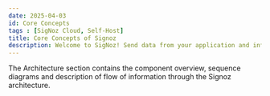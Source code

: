 ```yaml
---
date: 2025-04-03
id: Core Concepts
tags : [SigNoz Cloud, Self-Host]
title: Core Concepts of Signoz
description: Welcome to SigNoz! Send data from your application and infrastructure and get visibility into application performance within minutes.
---
```

The Architecture section contains the component overview, sequence diagrams and description of flow of information through the Signoz architecture.
<DocCardContainer>
<DocCard
    title="📄️ SigNoz Architecture"
    description="Architecture of Signoz"
    href="/docs/architecture"
/>

</DocCardContainer>